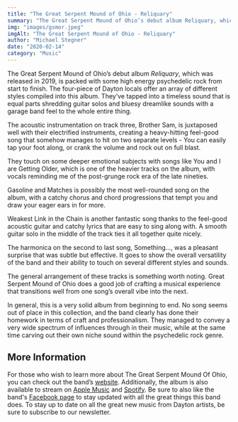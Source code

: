```yaml
---
title: "The Great Serpent Mound of Ohio - Reliquary"
summary: "The Great Serpent Mound of Ohio’s debut album Reliquary, which was released in 2019, is packed with some high energy psychedelic rock from start to finish."
img: "images/gsmor.jpeg"
imgAlt: "The Great Serpent Mound of Ohio - Reliquary"
author: "Michael Stegner"
date: "2020-02-14"
category: "Music"
---
```

The Great Serpent Mound of Ohio’s debut album *Reliquary*, which was released in 2019, is packed with some high energy psychedelic rock from start to finish. The four-piece of Dayton locals offer an array of different styles compiled into this album. They’ve tapped into a timeless sound that is equal parts shredding guitar solos and bluesy dreamlike sounds with a garage band feel to the whole entire thing.

The acoustic instrumentation on track three, Brother Sam, is juxtaposed well with their electrified instruments, creating a heavy-hitting feel-good song that somehow manages to hit on two separate levels - You can easily tap your foot along, or crank the volume and rock out on full blast.

They touch on some deeper emotional subjects with songs like You and I are Getting Older, which is one of the heavier tracks on the album, with vocals reminding me of the post-grunge rock era of the late nineties.

Gasoline and Matches is possibly the most well-rounded song on the album, with a catchy chorus and chord progressions that tempt you and draw your eager ears in for more.

Weakest Link in the Chain is another fantastic song thanks to the feel-good acoustic guitar and catchy lyrics that are easy to sing along with. A smooth guitar solo in the middle of the track ties it all together quite nicely.

The harmonica on the second to last song, Something…, was a pleasant surprise that was subtle but effective. It goes to show the overall versatility of the band and their ability to touch on several different styles and sounds.

The general arrangement of these tracks is something worth noting. Great Serpent Mound of Ohio does a good job of crafting a musical experience that transitions well from one song’s overall vibe into the next.

In general, this is a very solid album from beginning to end. No song seems out of place in this collection, and the band clearly has done their homework in terms of craft and professionalism. They managed to convey a very wide spectrum of influences through in their music, while at the same time carving out their own niche sound within the psychedelic rock genre.

## More Information
For those who wish to learn more about The Great Serpent Mound Of Ohio, you can check out the band’s [website](http://www.thegreatserpentmoundofohio.com/). Additionally, the album is also available to stream on [Apple Music](https://music.apple.com/us/album/reliquary/1488966072) and [Spotify](https://open.spotify.com/album/29gNlzOfVj5mgKvhzJOEVo?si=m6j5VCgGSoiBjZ1h0b1EZw). Be sure to also like the band's [Facebook page](https://www.facebook.com/greatserpentmound/) to stay updated with all the great things this band does. To stay up to date on all the great new music from Dayton artists, be sure to subscribe to our newsletter.
